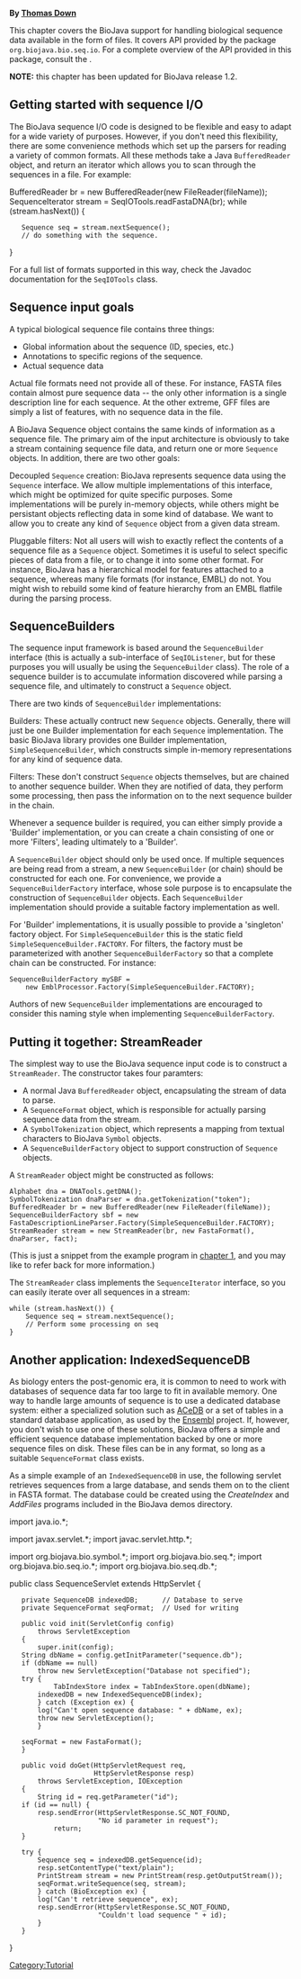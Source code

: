 '''By [mailto:td2@sanger.ac.uk Thomas Down]'''

This chapter covers the BioJava support for handling biological sequence data available in the form of files. It covers API provided by the package <code>org.biojava.bio.seq.io</code>. For a complete overview of the API provided in this package, consult the {{JavaDoc:Documentation}}. 


'''NOTE:''' this chapter has been updated for BioJava release 1.2. 

== Getting started with sequence I/O ==

The BioJava sequence I/O code is designed to be flexible and easy to adapt for a wide variety of purposes. However, if you don't need this flexibility, there are some convenience methods which set up the parsers for reading a variety of common formats. All these methods take a Java <code>BufferedReader</code> object, and return an iterator which allows you to scan through the sequences in a file. For example: 

<java>BufferedReader br = new BufferedReader(new FileReader(fileName));
SequenceIterator stream = SeqIOTools.readFastaDNA(br);
while (stream.hasNext()) {
    Sequence seq = stream.nextSequence();
    // do something with the sequence.
}</java>

For a full list of formats supported in this way, check the Javadoc documentation for the <code>SeqIOTools</code> class.

== Sequence input goals ==

A typical biological sequence file contains three things: 

* Global information about the sequence (ID, species, etc.) 
* Annotations to specific regions of the sequence. 
* Actual sequence data 

Actual file formats need not provide all of these. For instance, FASTA files contain almost pure sequence data -- the only other information is a single description line for each sequence. At the other extreme, GFF files are simply a list of features, with no sequence data in the file. 

A BioJava Sequence object contains the same kinds of information as a sequence file. The primary aim of the input architecture is obviously to take a stream containing sequence file data, and return one or more <code>Sequence</code> objects. In addition, there are two other goals: 

; Decoupled <code>Sequence</code> creation: BioJava represents sequence data using the <code>Sequence</code> interface. We allow multiple implementations of this interface, which might be optimized for quite specific purposes. Some implementations will be purely in-memory objects, while others might be persistant objects reflecting data in some kind of database. We want to allow you to create any kind of <code>Sequence</code> object from a given data stream.

; Pluggable filters: Not all users will wish to exactly reflect the contents of a sequence file as a <code>Sequence</code> object. Sometimes it is useful to select specific pieces of data from a file, or to change it into some other format. For instance, BioJava has a hierarchical model for features attached to a sequence, whereas many file formats (for instance, EMBL) do not. You might wish to rebuild some kind of feature hierarchy from an EMBL flatfile during the parsing process.

== SequenceBuilders ==

The sequence input framework is based around the <code>SequenceBuilder</code> interface (this is actually a sub-interface of <code>SeqIOListener</code>, but for these purposes you will usually be using the <code>SequenceBuilder</code> class). The role of a sequence builder is to accumulate information discovered while parsing a sequence file, and ultimately to construct a <code>Sequence</code> object. 

There are two kinds of <code>SequenceBuilder</code> implementations: 

; Builders: These actually contruct new <code>Sequence</code> objects. Generally, there will just be one Builder implementation for each <code>Sequence</code> implementation. The basic BioJava library provides one Builder implementation, <code>SimpleSequenceBuilder</code>, which constructs simple in-memory representations for any kind of sequence data.

; Filters: These don't construct <code>Sequence</code> objects themselves, but are chained to another sequence builder. When they are notified of data, they perform some processing, then pass the information on to the next sequence builder in the chain.

Whenever a sequence builder is required, you can either simply provide a 'Builder' implementation, or you can create a chain consisting of one or more 'Filters', leading ultimately to a 'Builder'. 

A <code>SequenceBuilder</code> object should only be used once. If multiple sequences are being read from a stream, a new <code>SequenceBuilder</code> (or chain) should be constructed for each one. For convenience, we provide a <code>SequenceBuilderFactory</code> interface, whose sole purpose is to encapsulate the construction of <code>SequenceBuilder</code> objects. Each <code>SequenceBuilder</code> implementation should provide a suitable factory implementation as well. 

For 'Builder' implementations, it is usually possible to provide a 'singleton' factory object. For <code>SimpleSequenceBuilder</code> this is the static field <code>SimpleSequenceBuilder.FACTORY</code>. For filters, the factory must be parameterized with another <code>SequenceBuilderFactory</code> so that a complete chain can be constructed. For instance: 

<pre>SequenceBuilderFactory mySBF = 
    new EmblProcessor.Factory(SimpleSequenceBuilder.FACTORY);</pre>

Authors of new <code>SequenceBuilder</code> implementations are encouraged to consider this naming style when implementing <code>SequenceBuilderFactory</code>.

== Putting it together: StreamReader ==

The simplest way to use the BioJava sequence input code is to construct a <code>StreamReader</code>. The constructor takes four paramters: 

* A normal Java <code>BufferedReader</code> object, encapsulating the stream of data to parse. 
* A <code>SequenceFormat</code> object, which is responsible for actually parsing sequence data from the stream. 
* A <code>SymbolTokenization</code> object, which represents a mapping from textual characters to BioJava <code>Symbol</code> objects. 
* A <code>SequenceBuilderFactory</code> object to support construction of <code>Sequence</code> objects. 

A <code>StreamReader</code> object might be constructed as follows: 

<pre>Alphabet dna = DNATools.getDNA();
SymbolTokenization dnaParser = dna.getTokenization("token");
BufferedReader br = new BufferedReader(new FileReader(fileName));
SequenceBuilderFactory sbf = new FastaDescriptionLineParser.Factory(SimpleSequenceBuilder.FACTORY);
StreamReader stream = new StreamReader(br, new FastaFormat(), dnaParser, fact);</pre>

(This is just a snippet from the example program in [[BioJava:Tutorial:Symbols and SymbolLists|chapter 1]], and you may like to refer back for more information.)

The <code>StreamReader</code> class implements the <code>SequenceIterator</code> interface, so you can easily iterate over all sequences in a stream: 

<pre>while (stream.hasNext()) {
    Sequence seq = stream.nextSequence();
    // Perform some processing on seq
}</pre>

== Another application: IndexedSequenceDB ==

As biology enters the post-genomic era, it is common to need to work with databases of sequence data far too large to fit in available memory. One way to handle large amounts of sequence is to use a dedicated database system: either a specialized solution such as [http://www.acedb.org/ ACeDB] or a set of tables in a standard database application, as used by the [http://www.ensembl.org/ Ensembl] project. If, however, you don't wish to use one of these solutions, BioJava offers a simple and efficient sequence database implementation backed by one or more sequence files on disk. These files can be in any format, so long as a suitable <code>SequenceFormat</code> class exists. 

As a simple example of an <code>IndexedSequenceDB</code> in use, the following servlet retrieves sequences from a large database, and sends them on to the client in FASTA format. The database could be created using the ''CreateIndex'' and ''AddFiles'' programs included in the BioJava demos directory.

<java>import java.io.*;

import javax.servlet.*;
import javac.servlet.http.*;

import org.biojava.bio.symbol.*;
import org.biojava.bio.seq.*;
import org.biojava.bio.seq.io.*;
import org.biojava.bio.seq.db.*;

public class SequenceServlet extends HttpServlet {
    private SequenceDB indexedDB;      // Database to serve
    private SequenceFormat seqFormat;  // Used for writing

    public void init(ServletConfig config) 
        throws ServletException
    {
        super.init(config);
	String dbName = config.getInitParameter("sequence.db");
	if (dbName == null)
	    throw new ServletException("Database not specified");
	try {
            TabIndexStore index = TabIndexStore.open(dbName);
	    indexedDB = new IndexedSequenceDB(index);
        } catch (Exception ex) {
	    log("Can't open sequence database: " + dbName, ex);
	    throw new ServletException();
        }

	seqFormat = new FastaFormat();
    }

    public void doGet(HttpServletRequest req,
                      HttpServletResponse resp)
        throws ServletException, IOException
    {
        String id = req.getParameter("id");
	if (id == null) {
	    resp.sendError(HttpServletResponse.SC_NOT_FOUND,
	                   "No id parameter in request");
            return;
	}

	try {
	    Sequence seq = indexedDB.getSequence(id);
	    resp.setContentType("text/plain");
	    PrintStream stream = new PrintStream(resp.getOutputStream());
	    seqFormat.writeSequence(seq, stream);
        } catch (BioException ex) {
	    log("Can't retrieve sequence", ex);
	    resp.sendError(HttpServletResponse.SC_NOT_FOUND,
	                   "Couldn't load sequence " + id);
        }
    }
}</java>

{{Tutorial:Footer}}
[[Category:Tutorial]]